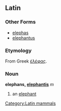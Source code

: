 ==Latin==
[[Category:Latin mammals]]
===Other Forms===
*[[elephas]]
*[[elephantus]]
===Etymology===
From Greek [[ἐλέφας]].
===Noun===
'''elephans, [[Wiktionary Appendix:Latin third declension|elephantis]]''' ''m''

#an [[elephant]]